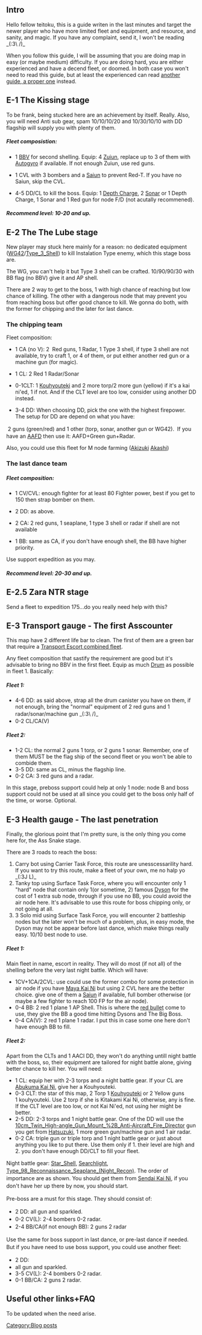 ==Intro==
Hello fellow teitoku, this is a guide writen in the last minutes and target the newer player who have more limited fleet and equipment, and resource, and sanity, and magic. If you have any complaint, send it, I won't be reading _(:3\ /)_

When you follow this guide, I will be assuming that you are doing map in easy (or maybe medium) difficulty. If you are doing hard, you are either experienced and have a decend fleet, or doomed. In both case you won't need to read this guide, but at least the experienced can read [[User_blog:Hayashi_H/Winter_2016_Guide|another guide, a proper one]] instead.
==E-1 The Kissing stage==
To be frank, being stucked here are an achievement by itself. Really. Also, you will need Anti sub gear, spam 10/10/10/20 and 10/30/10/10 with DD flagship will supply you with plenty of them.
=====Fleet composistion:=====

*1 [[List_of_Aviation_Battleships_by_upgraded_maximum_stats|BBV]] for second shelling. Equip: 4 [[Zuiun]], replace up to 3 of them with [[Ka_Type_Observation_Autogyro|Autogyro]] if available. If not enough Zuiun, use red guns.

*1 CVL with 3 bombers and a [[Saiun]] to prevent Red-T. If you have no Saiun, skip the CVL.

*4-5 DD/CL to kill the boss. Equip: 1 [[Type_94_Depth_Charge|Depth Charge]], 2 [[Type_93_SONAR|Sonar]] or 1 Depth Charge, 1 Sonar and 1 Red gun for node F/D (not acutally recommened).

=====Recommend level: 10-20 and up.=====
==E-2 The The Lube stage==
New player may stuck here mainly for a reason: no dedicated equipment ([[WG42_(Wurfgerät_42)|WG42]]/[[Type_3_Shell]]) to kill Instalation Type enemy, which this stage boss are.

The WG, you can't help it but Type 3 shell can be crafted. 10/90/90/30 with BB flag (no BBV) give it and AP shell.

There are 2 way to get to the boss, 1 with high chance of reaching but low chance of killing. The other with a dangerous node that may prevent you from reaching boss but offer good chance to kill. We gonna do both, with the former for chipping and the later for last dance.
===The chipping team===
<span style="font-weight:normal;">Fleet composition:</span>

*<span style="font-weight:normal;">1 CA (no V): 2  Red guns, 1 Radar, 1 Type 3 shell, if type 3 shell are not available, try to craft 1, or 4 of them, or put either another red gun or a machine gun (for magic).</span>

*<span style="font-weight:normal;">1 CL: 2 Red 1 Radar/Sonar</span>

*<span style="font-weight:normal;">0-1CLT: 1 [[Kouhyouteki]] and 2 more torp/2 more gun (yellow) if it's a kai ni'ed, 1 if not. And if the CLT level are too low, consider using another DD instead.</span>

*<span style="font-weight:normal;">3-4 DD: When choosing DD, pick the one with the highest firepower. The setup for DD are depend on what you have:</span>
<span style="font-weight:normal;line-height:21px;"> 2 guns (green/red) and 1 other (torp, sonar, another gun or WG42). </span>
<span style="font-weight:normal;">If you have an [[</span>
<span style="line-height:21px;">Type_91_Anti-Aircraft_Fire_Director|AAFD]] then use it: AAFD+Green gun+Radar.</span>

Also, you could use this fleet for M node farming ([[Akizuki]] [[Akashi]])
===The last dance team===
=====Fleet composition:=====

*1 CV/CVL: enough fighter for at least 80 Fighter power, best if you get to 150 then strap bomber on them.

*2 DD: as above.

*2 CA: 2 red guns, 1 seaplane, 1 type 3 shell or radar if shell are not available

*1 BB: same as CA, if you don't have enough shell, the BB have higher priority.

Use support expedition as you may.

=====Recommend level: 20-30 and up.=====
==E-2.5 Zara NTR stage==
Send a fleet to expedition 175...do you really need help with this?
==E-3 Transport gauge - The first Asscounter==
This map have 2 different life bar to clean. The first of them are a green bar that require a [[Combined_Fleet|Transport Escort combined fleet]].

Any fleet composition that sastify the requirement are good but it's advisable to bring no BBV in the first fleet. Equip as much [[Drum_Canister_(Transport_Use)|Drum]] as possible in fleet 1. Basically:
=====Fleet 1:=====
*4-6 DD: as said above, strap all the drum canister you have on them, if not enough, bring the "normal" equipment of 2 red guns and 1 radar/sonar/machine gun <span style="font-weight:normal;line-height:21px;">_(:3\ /)_</span>
*0-2 CL/CA(V)
=====Fleet 2:=====
*1-2 CL: the normal 2 guns 1 torp, or 2 guns 1 sonar. Remember, one of them MUST be the flag ship of the second fleet or you won't be able to combide them.
*3-5 DD: same as CL, minus the flagship line.
*0-2 CA: 3 red guns and a radar.
In this stage, preboss support could help at only 1 node: node B and boss support could not be used at all since you could get to the boss only half of the time, or worse. Optional.
==E-3 Health gauge - The last penetration==
Finally, the glorious point that I'm pretty sure, is the only thing you come here for, the Ass Snake stage.

There are 3 roads to reach the boss:
#Carry bot using Carrier Task Force, this route are unesscessarility hard. If you want to try this route, make a fleet of your own, me no halp yo _(:3J L)_
#Tanky top using Surface Task Force, where you will encounter only 1 "hard" node that contain only 1(or sometime, 2) famous [[Battleship_Princess|Dyson]] for the cost of 1 extra sub node, through if you use no BB, you could avoid the air node here. It's advisable to use this route for boss chipping only, or not going at all.
#3 Solo mid using Surface Task Force, you will encounter 2 battleship nodes but the later won't be much of a problem, plus, in easy mode, the Dyson may not be appear before last dance, which make things really easy. 10/10 best node to use.
=====Fleet 1:=====
Main fleet in name, escort in reality. They will do most (if not all) of the shelling before the very last night battle. Which will have:
*1CV+1CA/2CVL: use could use the former combo for some protection in air node if you have [[Maya|Maya Kai Ni]] but using 2 CVL here are the better choice. give one of them a [[Saiun]] if available, full bomber otherwise (or maybe a few fighter to reach 100 FP for the air node).
*0-4 BB: 2 red 1 plane 1 AP Shell. This is where the [[Type_91_Armor_Piercing_Shell|red bullet]] come to use, they give the BB a good time hitting Dysons and The Big Boss.
*0-4 CA(V): 2 red 1 plane 1 radar. I put this in case some one here don't have enough BB to fill.
=====Fleet 2:=====
Apart from the CLTs and 1 AACI DD, they won't do anything untill night battle with the boss, so, their equipment are tailored for night battle alone, giving better chance to kill her. You will need:
*1 CL: equip her with 2-3 torps and a night battle gear. If your CL are [[Abukuma|Abukuma Kai Ni]], give her a Kouhyouteki.
*0-3 CLT: the star of this map, 2 Torp 1 [[Kouhyouteki]] or 2 Yellow guns 1 kouhyouteki. Use 2 torp if she is Kitakami Kai Ni, otherwise, any is fine. If the CLT level are too low, or not Kai Ni'ed, not using her might be better.
*2-5 DD: 2-3 torps and 1 night battle gear. One of the DD will use the [[10cm_Twin_High-angle_Gun_Mount_%2B_Anti-Aircraft_Fire_Director]] gun you get from [[Hatsuzuki]], 1 more green gun/machine gun and 1 air radar.
*0-2 CA: triple gun or triple torp and 1 night battle gear or just about anything you like to put there. Use them only if 1. their level are high and 2. you don't have enough DD/CLT to fill your fleet.
<span style="font-weight:normal;line-height:20px;">Night battle gear: [[Star_Shell]], [[Searchlight]], [[Type_98_Reconnaissance_Seaplane_(Night_Recon)]]. The order of importance are as shown. </span><span style="font-weight:normal;line-height:20px;">You should get them from [[Sendai|Sendai Kai Ni]], if you don't have her up there by now, you should start.</span>

<span style="font-weight:normal;line-height:20px;">Pre-boss are a must for this stage. They should consist of:</span>
*<span style="font-weight:normal;line-height:20px;">2 DD: all gun and sparkled.</span>
*<span style="font-weight:normal;line-height:20px;">0-2 CV(L): 2-4 bombers 0-2 radar.</span>
*<span style="font-weight:normal;line-height:20px;">2-4 BB/CA(if not enough BB): 2 guns 2 radar</span>
<span style="line-height:20px;">Use the same for boss support in last dance, or pre-last dance if needed. But if you have need to use boss support, you could use another fleet:</span>
*<span style="line-height:20px;">2 DD: </span>
*<span style="font-weight:normal;">all gun and sparkled.</span>
*3-5 CV(L): <span style="font-weight:normal;">2-4 bombers 0-2 radar.</span>
*0-1 BB/CA: <span style="font-weight:normal;">2 guns 2 radar.</span>
==Useful other links+FAQ==
To be updated when the need arise.
[[Category:Blog posts]]